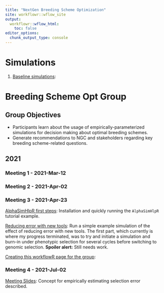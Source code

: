 ```yaml
---
title: "NextGen Breeding Scheme Optimization"
site: workflowr::wflow_site
output:
  workflowr::wflow_html:
    toc: false
editor_options:
  chunk_output_type: console
---
```


# Simulations

1. [Baseline simulations](baselineSim.html): 


# Breeding Scheme Opt Group

## Group Objectives

- Participants learn about the usage of empirically-parameterized simulations for decision making about optimal breeding schemes.
- Generate recommendations to NGC and stakeholders regarding key breeding scheme-related questions.


## 2021 

### Meeting 1 - 2021-Mar-12

### Meeting 2 - 2021-Apr-02

### Meeting 3 - 2021-Apr-23

[AlphaSimHlpR first steps](AlphaSimHlpR_firstSteps.html): Installation and quickly running the `AlphaSimHlpR` tutorial example.

[Reducing error with new tools](example-simulation-reducing-error-with-new-tools.html): Run a simple example simulation of the effect of reducing error with new tools. The first part, which currently is where my progress terminated, was to try and initiate a simulation and burn-in under phenotypic selection for several cycles before switching to genomic selection. **Spoiler alert:** Still needs work.

[Creating this workflowR page for the group](workflowr_workflow.html):

### Meeting 4 - 2021-Jul-02

[Meeting Slides](https://docs.google.com/open?id=1xbRIlOKXtD3ApsLFrseo_nEbWqOcmuE6tWYjM10iYG8): Concept for empirically estimating selection error described.

